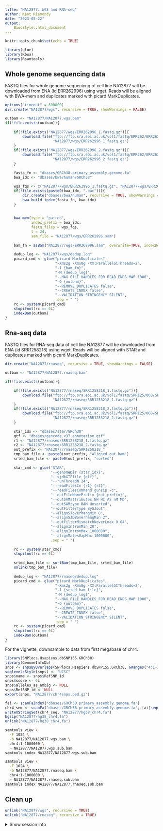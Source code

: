 ```yaml
---
title: "NA12877: WGS and RNA-seq"
author: Kent Riemondy
date: "2023-05-22"
output:
    BiocStyle::html_document
---
```


```r
knitr::opts_chunk$set(echo = TRUE)
```

```r
library(glue)
library(Rbwa)
library(Rsamtools)
```

## Whole genome sequencing data 

FASTQ files for whole genome sequenicng of cell line NA12877 will be downloaded from ENA (id ERR262996) using wget. Reads will be aligned with BWA-mem and duplicates marked with picard MarkDuplicates.

```r
options("timeout" = 600000)
dir.create("NA12877/wgs", recursive = TRUE, showWarnings = FALSE)

outbam <- "NA12877/NA12877.wgs.bam"
if(!file.exists(outbam)){
    
    if(!file.exists("NA12877/wgs/ERR262996_1.fastq.gz")){
        download.file("ftp://ftp.sra.ebi.ac.uk/vol1/fastq/ERR262/ERR262996/ERR262996_1.fastq.gz",
                      "NA12877/wgs/ERR262996_1.fastq.gz")
    }
    if(!file.exists("NA12877/wgs/ERR262996_2.fastq.gz")){
        download.file("ftp://ftp.sra.ebi.ac.uk/vol1/fastq/ERR262/ERR262996/ERR262996_2.fastq.gz",
                      "NA12877/wgs/ERR262996_2.fastq.gz")
    }
    
    fasta_fn <- "dbases/GRCh38.primary_assembly.genome.fa"
    bwa_idx <- "dbases/bwa/human/GRCh38"
    
    wgs_fqs <- c("NA12877/wgs/ERR262996_1.fastq.gz", "NA12877/wgs/ERR262996_2.fastq.gz")
    if(!file.exists(paste0(bwa_idx, ".pac"))){
        dir.create("dbases/bwa/human", recursive = TRUE, showWarnings = FALSE)
        bwa_build_index(fasta_fn, bwa_idx)
    }
    
    
    bwa_mem(type = "paired",
            index_prefix = bwa_idx,
            fastq_files = wgs_fqs,
            t = 24,
            sam_file = "NA12877/wgs/ERR262996.sam")
    
    bam_fn = asBam("NA12877/wgs/ERR262996.sam", overwrite=TRUE, indexDestination=TRUE)
    
    dedup_log <- "NA12877/wgs/dedup.log"
    picard_cmd <- glue("picard MarkDuplicates", 
                       "-Xms2g -Xmx8g -XX:ParallelGCThreads=2",
                       "-I {bam_fn}",
                       "-M {dedup_log}",
                       "--MAX_FILE_HANDLES_FOR_READ_ENDS_MAP 1000",
                       "-O {outbam}",
                       "--REMOVE_DUPLICATES false",
                       "--CREATE_INDEX false",
                       "--VALIDATION_STRINGENCY SILENT",
                       .sep = " ")
    rc <- system(picard_cmd)
    stopifnot(rc == 0L)
    indexBam(outbam)
}
```

## Rna-seq data

FASTQ files for RNA-seq data of cell line NA12877 will be downloaded from ENA (id SRR1258218) using wget. Reads will be aligned with STAR and duplicates marked with picard MarkDuplicates.

```r
dir.create("NA12877/rnaseq", recursive = TRUE, showWarnings = FALSE)

outbam <- "NA12877/NA12877.rnaseq.bam"

if(!file.exists(outbam)){
    
    if(!file.exists("NA12877/rnaseq/SRR1258218_1.fastq.gz")){
        download.file("ftp://ftp.sra.ebi.ac.uk/vol1/fastq/SRR125/008/SRR1258218/SRR1258218_1.fastq.gz",
                      "NA12877/rnaseq/SRR1258218_1.fastq.gz")
    }
    if(!file.exists("NA12877/rnaseq/SRR1258218_2.fastq.gz")){
        download.file("ftp://ftp.sra.ebi.ac.uk/vol1/fastq/SRR125/008/SRR1258218/SRR1258218_2.fastq.gz",
                      "NA12877/rnaseq/SRR1258218_2.fastq.gz")
    }
    
    star_idx <- "dbases/star/GRCh38"
    gtf <- "dbases/gencode.v37.annotation.gtf"
    r1 <- "NA12877/rnaseq/SRR1258218_1.fastq.gz"
    r2 <- "NA12877/rnaseq/SRR1258218_2.fastq.gz"
    out_prefix <- "NA12877/rnaseq/SRR1258218_"
    tmp_bam_file <- paste0(out_prefix, "Aligned.out.bam")
    srted_bam_file <- paste0(out_prefix, "sorted")
    
    star_cmd <- glue("STAR",
                     "--genomeDir {star_idx}",
                     "--sjdbGTFfile {gtf}",
                     "--runThreadN 24",
                     "--readFilesIn {r1} {r2}",
                     "--readFilesCommand gunzip -c",
                     "--outFileNamePrefix {out_prefix}",
                     "--outSAMattributes NH HI AS nM MD",
                     "--outSAMtype BAM Unsorted",
                     "--outFilterType BySJout",
                     "--alignSJoverhangMin 8",
                     "--alignSJDBoverhangMin 2",
                     "--outFilterMismatchNoverLmax 0.04",
                     "--alignIntronMin 20",
                     "--alignIntronMax 1000000",
                     "--alignMatesGapMax 1000000", 
                     .sep = " ")
    
    rc <- system(star_cmd)
    stopifnot(rc == 0L)
    
    srted_bam_file <- sortBam(tmp_bam_file, srted_bam_file)
    unlink(tmp_bam_file)
    
    dedup_log <- "NA12877/rnaseq/dedup.log"
    picard_cmd <- glue("picard MarkDuplicates", 
                       "-Xms2g -Xmx8g -XX:ParallelGCThreads=2",
                       "-I {srted_bam_file}",
                       "-M {dedup_log}", 
                       "--MAX_FILE_HANDLES_FOR_READ_ENDS_MAP 1000",
                       "-O {outbam}",
                       "--REMOVE_DUPLICATES false",
                       "--CREATE_INDEX false",
                       "--VALIDATION_STRINGENCY SILENT",
                       .sep = " ")
    rc <- system(picard_cmd)
    stopifnot(rc == 0L)
    indexBam(outbam)
}
```

For the vignette, downsample to data from first megabase of chr4. 

```r
library(SNPlocs.Hsapiens.dbSNP155.GRCh38)
library(GenomeInfoDb)
snps <- snpsByOverlaps(SNPlocs.Hsapiens.dbSNP155.GRCh38, GRanges("4:1-1000000"))
seqlevelsStyle(snps) <- "UCSC"
snps$name <- snps$RefSNP_id
snps$score <- 0L
snps$alleles_as_ambig <- NULL
snps$RefSNP_id <- NULL
export(snps, "NA12877/chr4snps.bed.gz")

fai <- scanFaIndex("dbases/GRCh38.primary_assembly.genome.fa")
chr4_seq <- scanFa("dbases/GRCh38.primary_assembly.genome.fa", fai[seqnames(fai) == "chr4", ])
writeXStringSet(chr4_seq, "NA12877/hg38_chr4.fa")
bgzip("NA12877/hg38_chr4.fa")
unlink("NA12877/hg38_chr4.fa")
```

```bash
samtools view \
  -F 1024 \
  -b NA12877/NA12877.wgs.bam \
  chr4:1-1000000 \
  > NA12877/NA12877.wgs.sub.bam
samtools index NA12877/NA12877.wgs.sub.bam

samtools view \
  -F 1024 \
  -b NA12877/NA12877.rnaseq.bam \
  chr4:1-1000000 \
  > NA12877/NA12877.rnaseq.sub.bam
samtools index NA12877/NA12877.rnaseq.sub.bam
```

## Clean up


```r
unlink("NA12877/wgs", recursive = TRUE)
unlink("NA12877/rnaseq", recursive = TRUE)
```

<details><summary>Show session info</summary>

```r
sessionInfo()
```
</details>
